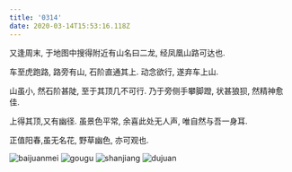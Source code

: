 ```yaml
---
title: '0314'
date: 2020-03-14T15:53:16.118Z
---
```


又逢周末, 于地图中搜得附近有山名曰二龙, 经凤凰山路可达也.

车至虎跑路,
路旁有山, 石阶直通其上. 动念欲行, 遂弃车上山.

山虽小, 然石阶甚陡, 至于其顶几不可行. 乃于旁侧手攀脚蹬, 状甚狼狈, 然精神愈佳.

上得其顶,又有幽径. 虽景色平常, 余喜此处无人声, 唯自然与吾一身耳.

正值阳春,虽无名花, 野草幽色, 亦可观也.

![baijuanmei](assets/baijuanmei.jpg)
![gougu](assets/gougu.jpg)
![shanjiang](assets/shanjiang.jpg)
![dujuan](assets/dujuan.jpg)
